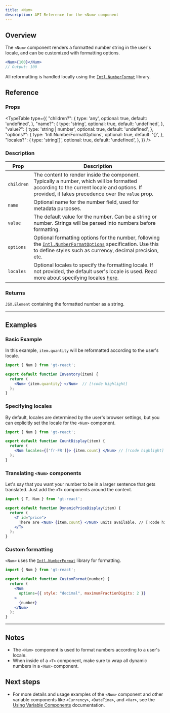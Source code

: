 ```yaml
---
title: <Num>
description: API Reference for the <Num> component
---
```

## Overview

The `<Num>` component renders a formatted number string in the user's locale, and can be customized with formatting options.
```jsx
<Num>{100}</Num>
// Output: 100
```
All reformatting is handled locally using the [`Intl.NumberFormat`](https://developer.mozilla.org/en-US/docs/Web/JavaScript/Reference/Global_Objects/Intl/NumberFormat) library.


## Reference

### Props

<TypeTable
  type={{
    "children?": {
        type: 'any',
        optional: true,
        default: 'undefined',
    },
    "name?": {
        type: 'string',
        optional: true,
        default: 'undefined',
    },
    "value?": {
        type: 'string | number',
        optional: true,
        default: 'undefined',
    },
    "options?": {
        type: 'Intl.NumberFormatOptions',
        optional: true,
        default: '{}',
    },
    "locales?": {
        type: 'string[]',
        optional: true,
        default: 'undefined',
    },
  }}
/>

### Description
| Prop     | Description                                                                                                                                       |
|----------|---------------------------------------------------------------------------------------------------------------------------------------------------|
| `children` | The content to render inside the component. Typically a number, which will be formatted according to the current locale and options. If provided, it takes precedence over the `value` prop. |
| `name`     | Optional name for the number field, used for metadata purposes.                                                                                   |
| `value`    | The default value for the number. Can be a string or number. Strings will be parsed into numbers before formatting.                               |
| `options`  | Optional formatting options for the number, following the [`Intl.NumberFormatOptions`](https://developer.mozilla.org/en-US/docs/Web/JavaScript/Reference/Global_Objects/Intl/NumberFormat) specification. Use this to define styles such as currency, decimal precision, etc. |
| `locales`   | Optional locales to specify the formatting locale. If not provided, the default user's locale is used. Read more about specifying locales [here](https://developer.mozilla.org/en-US/docs/Web/JavaScript/Reference/Global_Objects/Intl#locales_argument).                                            |

### Returns

`JSX.Element` containing the formatted number as a string.

---

## Examples

### Basic Example
In this example, `item.quantity` will be reformatted according to the user's locale.

```jsx title="QuantityDisplay.jsx" copy
import { Num } from 'gt-react';

export default function Inventory(item) {
  return (
    <Num> {item.quantity} </Num>  // [!code highlight]
  );
}
```

### Specifying locales
By default, locales are determined by the user's browser settings,
but you can explicitly set the locale for the `<Num>` component.

```jsx title="PriceDisplay.jsx" copy
import { Num } from 'gt-react';

export default function CountDisplay(item) {
  return (
    <Num locales={['fr-FR']}> {item.count} </Num> // [!code highlight]
  );
}
```

### Translating `<Num>` components
Let's say that you want your number to be in a larger sentence that gets translated.
Just add the `<T>` components around the content.

```jsx title="DynamicPriceDisplay.jsx" copy
import { T, Num } from 'gt-react';

export default function DynamicPriceDisplay(item) {
  return (
    <T id="price">
      There are <Num> {item.count} </Num> units available. // [!code highlight]
    </T>
  );
}
```

### Custom formatting
`<Num>` uses the [`Intl.NumberFormat`](https://developer.mozilla.org/en-US/docs/Web/JavaScript/Reference/Global_Objects/Intl/NumberFormat) library for formatting.
```jsx
import { Num } from 'gt-react';

export default function CustomFormat(number) {
  return (
    <Num
      options={{ style: "decimal", maximumFractionDigits: 2 }}
    >
      {number}
    </Num>
  );
}
```

---

## Notes
 * The `<Num>` component is used to format numbers according to a user's locale.
 * When inside of a `<T>` component, make sure to wrap all dynamic numbers in a `<Num>` component.

## Next steps
 * For more details and usage examples of the `<Num>` component and other variable components like `<Currency>`, `<DateTime>`, and `<Var>`,
   see the [Using Variable Components](/docs/react/reference/using-variable-components) documentation.